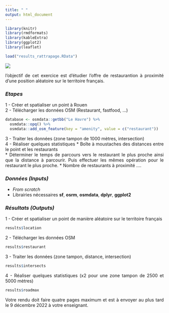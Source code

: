 ```yaml
---
title: " "
output: html_document
---
```


<style>
body {text-align: justify}
</style>

```r
library(knitr)
library(rmdformats)
library(kableExtra)
library(ggplot2)
library(leaflet)

load("results_rattrapage.RData")
```

![](images/EXO_MASTER1.png)

l'objectif de cet exercice est d'étudier l'offre de restaurantion à proximité d'une position aléatoire sur le territoire français.

### ***Etapes***  
1 - Créer et spatialiser un point à Rouen  
2 - Télécharger les données OSM (Restaurant, fastfood, ...)

```r
database <- osmdata::getbb("Le Havre") %>% 
  osmdata::opq() %>% 
  osmdata::add_osm_feature(key = "amenity", value = c("restaurant"))
```
3 - Traiter les données (zone tampon de 1000 mètres, intersection)  
4 - Réaliser quelques statistiques 
    * Boîte à moustaches des distances entre le point et les restaurants  
    * Déterminer le temps de parcours vers le restaurant le plus proche ainsi que la distance à parcourir. Puis effectuer les mêmes opération pour le restaurant le plus proche. 
    * Nombre de restaurants à proximité ....
    
### ***Données (Inputs)***    
- *From scratch*  
- Librairies nécessaires  **sf**, **osrm**, **osmdata**, **dplyr**, **ggplot2**  

### ***Résultats (Outputs)***  

1 - Créer et spatialiser un point  de manière aléatoire sur le territoire français

```r
results$location
```

2 - Télécharger les données OSM

```r
results$restaurant
```

3 - Traiter les données (zone tampon, distance, intersection)  

```r
results$intersects
```

4 - Réaliser quelques statistiques (x2 pour une zone tampon de 2500 et 5000 mètres)  

```r
results$roadmax
```

Votre rendu doit faire quatre pages maximum et est à envoyer au plus tard le 9 décembre 2022 à votre enseignant.

